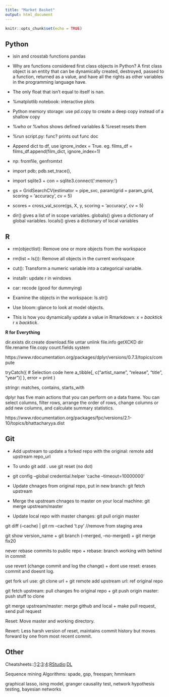 ```yaml
---
title: "Market Basket"
output: html_document
---
```


```r
knitr::opts_chunk$set(echo = TRUE)
```

## Python

* isin and crosstab functions pandas

* Why are functions considered first class objects in Python? A first class object is an entity that can be dynamically created, destroyed, passed to a function, returned as a value, and have all the rights as other variables in the programming language have. 

* The only float that isn't equal to itself is nan.

* %matplotlib notebook: interactive plots

* Python memory storage: use pd.copy to create a deep copy instead of a shallow copy

* %who or %whos shows defined variables & %reset resets them

* %run script.py: func? prints out func doc

* Append dict to df, use ignore_index = True. eg. films_df = films_df.append(film_dict, ignore_index=1)

* np: fromfile, genfromtxt

* import pdb; pdb.set_trace(), 

* import sqlite3 + con = sqlite3.connect(':memory:')

* gs = GridSearchCV(estimator = pipe_svc, param)grid = param_grid, scoring = 'accuracy', cv = 5)

* scores = cross_val_score(gs, X, y, scoring = 'accuracy', cv = 5)

* dir() gives a list of in scope variables. globals() gives a dictionary of global variables. locals() gives a dictionary of local variables

## R

* rm(objectlist): Remove one or more objects from the workspace

* rm(list = ls()): Remove all objects in the current workspace

* cut(): Transform a numeric variable into a categorical variable.

* installr: update r in windows

* car: recode (good for dummying)

* Examine the objects in the workspace: ls.str()

* Use bloom::glance to look at model objects.

* This is how you dynamically update a value in Rmarkdown: x = *backtick* r x *backtick*. 

**R for Everything**

dir.exists
dir.create
download.file
untar
unlink
file.info
getXCKD
dir
file.rename
file.copy
count.fields
system

https://www.rdocumentation.org/packages/dplyr/versions/0.7.3/topics/compute

tryCatch({
    # Selection code here
    a_tibble[, c("artist_name", "release", "title", "year")]
  },
  error = print
)

stringr: matches, contains, starts_with

dplyr has five main actions that you can perform on a data frame. You can select columns, filter rows, arrange the order of rows, change columns or add new columns, and calculate summary statistics.

https://www.rdocumentation.org/packages/fpc/versions/2.1-10/topics/bhattacharyya.dist

## Git

* Add upstream to update a forked repo with the original: remote add upstream repo_url 

* To undo git add . use git reset (no dot)

* git config --global credential.helper 'cache --timeout=10000000'

* Update chnages from original repo, put in new branch: git fetch upstream

* Merge the upstream chnages to master on your local machine: git merge upstream/master

* Update local repo with master changes: git pull origin master

git diff (--cache) | git rm --cached 't.py' //remove from staging area

git show version_name + git branch (--merged, --no-merged) + git merge fix20

never rebase commits to public repo + rebase: branch working with behind in commit

use revert (change commit and log the change) + dont use reset: erases commit and doesnt log.

get fork url use: git clone url + git remote add upstream url: ref original repo

git fetch upstream: pull changes fro original repo + git push origin master: push stuff to clone

git merge upstream/master: merge github and local + make pull request, send pull request

Reset: Move master and working directory.

Revert: Less harsh version of reset, maintains commit history but moves forward by one from most recent commit.

## Other

Cheatsheets::[1](https://startupsventurecapital.com/essential-cheat-sheets-for-machine-learning-and-deep-learning-researchers-efb6a8ebd2e5):[2](https://github.com/kailashahirwar/cheatsheets-ai):[3](https://github.com/juliangaal/python-cheat-sheet):[4](http://www.datasciencefree.com/cheatsheets.html):[RStudio](https://www.rstudio.com/resources/cheatsheets/):[DL](https://hackernoon.com/deep-learning-cheat-sheet-25421411e460)

Sequence mining Algorithms: spade, gsp, freespan; hmmlearn 

graphical lasso, ising model, granger causality test, network hypothesis testing, bayesian networks